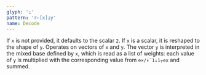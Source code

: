```yaml
---
glyph: '⊥'
pattern: 'r←[x]⊥y'
name: Decode
---
```


If `x` is not provided, it defaults to the scalar `2`. If `x` is a scalar, it is reshaped to the shape of `y`. Operates on vectors of `x` and `y`. The vector `y` is interpreted in the mixed base defined by `x`, which is read as a list of weights: each value of `y` is multiplied with the corresponding value from `⊖×/↟¯1↓1⍪⊖x` and summed.